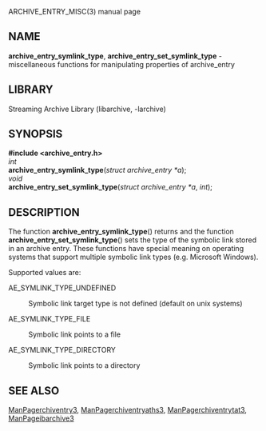 ARCHIVE_ENTRY_MISC(3) manual page 
== NAME == 
'''archive_entry_symlink_type''', 
'''archive_entry_set_symlink_type''' 
- miscellaneous functions for manipulating properties of archive_entry 
== LIBRARY == 
Streaming Archive Library (libarchive, -larchive) 
== SYNOPSIS == 
'''<nowiki>#include <archive_entry.h></nowiki>''' 
<br> 
''int'' 
<br> 
'''archive_entry_symlink_type'''(''struct archive_entry *a''); 
<br> 
''void'' 
<br> 
'''archive_entry_set_symlink_type'''(''struct archive_entry *a'', ''int''); 
== DESCRIPTION == 
The function 
'''archive_entry_symlink_type'''() 
returns and the function 
'''archive_entry_set_symlink_type'''() 
sets the type of the symbolic link stored in an archive entry. 
These functions 
have special meaning on operating systems that support multiple symbolic link 
types (e.g. Microsoft Windows). 

Supported values are: 
<dl> 
<dt>AE_SYMLINK_TYPE_UNDEFINED</dt><dd> 
Symbolic link target type is not defined (default on unix systems) 
</dd><dt>AE_SYMLINK_TYPE_FILE</dt><dd> 
Symbolic link points to a file 
</dd><dt>AE_SYMLINK_TYPE_DIRECTORY</dt><dd> 
Symbolic link points to a directory 
</dd></dl> 
== SEE ALSO == 
[[ManPagerchiventry3]], 
[[ManPagerchiventryaths3]], 
[[ManPagerchiventrytat3]], 
[[ManPageibarchive3]] 
